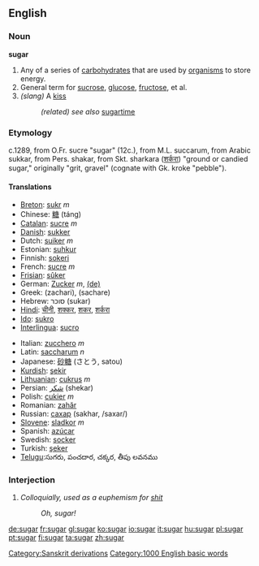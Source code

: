 ==English==

===Noun===
'''sugar'''

#Any of a series of [[carbohydrate]]s that are used by [[organism]]s to store energy.
#General term for [[sucrose]], [[glucose]], [[fructose]], et al.
# ''(slang)'' A [[kiss]]
#: ''(related) see also'' [[sugartime]]

===Etymology===
c.1289, from O.Fr. sucre "sugar" (12c.), from M.L. succarum, from Arabic sukkar, from Pers. shakar, from Skt. sharkara ([[शर्करा]]) "ground or candied sugar," originally "grit, gravel" (cognate with Gk. kroke "pebble").

====Translations====
{{top}}
* [[Breton]]: [[sukr]] ''m''
* Chinese: [[糖]] (táng)
* [[Catalan]]: [[sucre]] ''m''
* [[Danish]]: [[sukker]]
* Dutch: [[suiker]] ''m''
* Estonian: [[suhkur]]
* Finnish: [[sokeri]]
* French: [[sucre]] ''m''
* [[Frisian]]: [[sûker]]
* German: [[Zucker]] ''m'', [[:de:Zucker|(de)]]
* Greek: (zachari), (sachare)
* Hebrew: סוכר (sukar)
* [[Hindi]]: [[चीनी]], [[शक्कर]], [[शकर]], [[शर्करा]]
* [[Ido]]: [[sukro]]
* [[Interlingua]]: [[sucro]]
{{mid}}
* Italian: [[zucchero]] ''m''
* Latin: [[saccharum]] ''n''
* Japanese: [[砂糖]] (さとう, satou)
*[[Kurdish]]: [[şekir]]
* [[Lithuanian]]: [[cukrus]] ''m''
* Persian: [[شكر]] (shekar)
* Polish: [[cukier]] ''m''
* Romanian: [[zahăr]]
* Russian: [[сахар]] (sakhar, /saxar/)
* [[Slovene]]: [[sladkor]] ''m''
* Spanish: [[azúcar]]
* Swedish: [[socker]]
* Turkish: [[şeker]]
*[[Telugu]]:సుగరు, పంచదార, చక్కర, తీపు లవనము 
{{bottom}}

===Interjection===
# ''Colloquially, used as a euphemism for [[shit]]''
#: ''Oh, sugar!''

[[Category:Sanskrit derivations]]
[[Category:1000 English basic words]]

[[de:sugar]]
[[fr:sugar]]
[[gl:sugar]]
[[ko:sugar]]
[[io:sugar]]
[[it:sugar]]
[[hu:sugar]]
[[pl:sugar]]
[[pt:sugar]]
[[fi:sugar]]
[[ta:sugar]]
[[zh:sugar]]